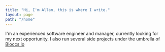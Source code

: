 ```yaml
---
title: "Hi, I'm Allan, this is where I write."
layout: page
path: "/home"
---
```


 I'm an experienced software engineer and manager, currently looking for my next opportunity. I also run several side projects under the umbrella of [Bloccs.io](https://bloccs.io)

<!-- 
## Current Work 

I lead the engineering team at [Hopper](https://hopper.com/business) in charge of revolutionizing the world of corporate travel. I also run several side projects under the umbrella of [Bloccs.io](https://bloccs.io)

## Writing Past and Future

I'm currently working on a new book proposal dealing with **Functional Programming**. I have written a couple of books specialized on **Magento Software development**; if you are interested you can find more [here](/publications#books)
 -->


<!-- Hey there! [(Looking for the Blog? Click Here)](/blog)

My name is **Allan MacGregor**. I write code, build ecommerce applications, work with Elixir and Flow-Based Programming.

I started building ecommerce applications over **13 years ago**; and I'm always exploring new and better ways to tackle my industry challenges.

The best way to describe what I do for a living is **Director of Engineering** by day, **[startup](https://bloccs.io)** founder by night. -->

<!-- Hey there! [(Looking for the Blog? Click Here)](/blog)

**My name is Allan MacGregor**, and I'm a Software Engineer, Author and Technology enthusiast living in Toronto, Canada. 

I currently spend my working days as the **VP of Commerce Platforms** for a Digital Marketing Agency called **[Bounteous](https://bounteous.com/)**.

**On my spare time I love solving problems.** Whether it's figuring out the best way to tackle a complex problem or trying a new programming approach, I love the challenge of **finding a solution** or creating something new. 

My **love for writing** comes from a similar place, trying to find the best phrase or word to communicate an idea or a concept, and the **satisfaction** that comes with getting that right. If there is a **problem to solve** or a challenge to undertake then it's bound to be something I'll love doing.

This site is host to a variety of things both **professional** and **personal**; you can learn more about who I am, take a look at my [resume](/resume), or read both my [short-form](/blog) and [long form](https://amgr.dev) content, if you have any questions, you **can contact me** via [e-mail](mailto:info@allanmacgregor.com). -->

<!-- ## Online Stream

<iframe src="https://embed.restream.io/player/index.html?token=5c3ad7b22c4511cc0f00e1fff190c215" width="960" height="576" frameborder="0" allowfullscreen></iframe><p>Powered by <a href="https://restream.io">Restream.io</a>.</p> -->